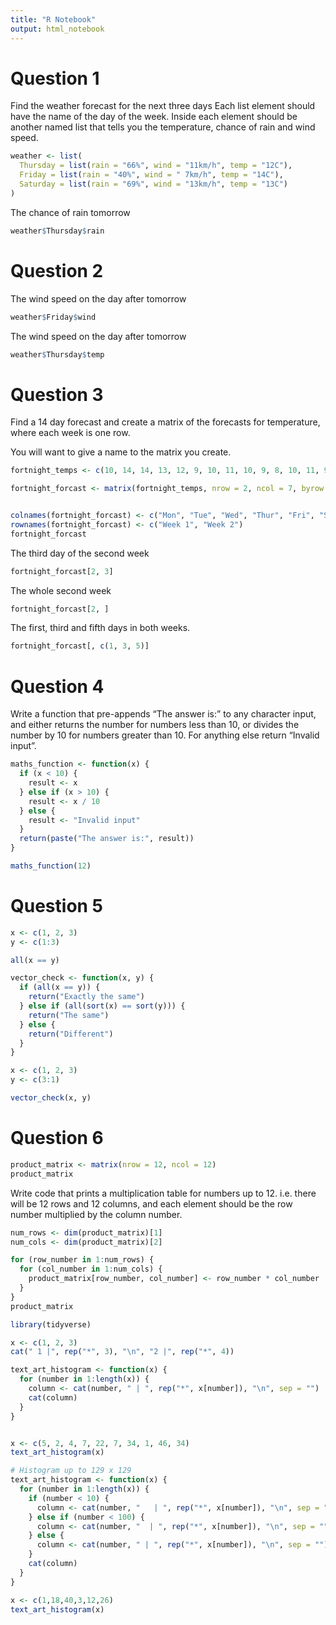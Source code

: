 ```yaml
---
title: "R Notebook"
output: html_notebook
---
```

# Question 1
Find the weather forecast for the next three days Each list element should have the name of the day of the week. Inside each element should be another named list that tells you the temperature, chance of rain and wind speed.

```r
weather <- list(
  Thursday = list(rain = "66%", wind = "11km/h", temp = "12C"),
  Friday = list(rain = "40%", wind = " 7km/h", temp = "14C"),
  Saturday = list(rain = "69%", wind = "13km/h", temp = "13C")
)
```

The chance of rain tomorrow
```r
weather$Thursday$rain
```

# Question 2
The wind speed on the day after tomorrow
```r
weather$Friday$wind
```

The wind speed on the day after tomorrow
```r
weather$Thursday$temp
```

# Question 3
Find a 14 day forecast and create a matrix of the forecasts for temperature, where each week is one row.

You will want to give a name to the matrix you create.

```r
fortnight_temps <- c(10, 14, 14, 13, 12, 9, 10, 11, 10, 9, 8, 10, 11, 9)

fortnight_forcast <- matrix(fortnight_temps, nrow = 2, ncol = 7, byrow = TRUE)


colnames(fortnight_forcast) <- c("Mon", "Tue", "Wed", "Thur", "Fri", "Sat", "Sun")
rownames(fortnight_forcast) <- c("Week 1", "Week 2")
fortnight_forcast
```

The third day of the second week
```r
fortnight_forcast[2, 3]
```

The whole second week
```r
fortnight_forcast[2, ]
```

The first, third and fifth days in both weeks.
```r
fortnight_forcast[, c(1, 3, 5)]
```

# Question 4
Write a function that pre-appends “The answer is:” to any character input, and either returns the number for numbers less than 10, or divides the number by 10 for numbers greater than 10. For anything else return “Invalid input”.

```r
maths_function <- function(x) {
  if (x < 10) {
    result <- x
  } else if (x > 10) {
    result <- x / 10
  } else {
    result <- "Invalid input"
  }
  return(paste("The answer is:", result))
}
```

```r
maths_function(12)
```

# Question 5

```r
x <- c(1, 2, 3)
y <- c(1:3)

all(x == y)
```

```r
vector_check <- function(x, y) {
  if (all(x == y)) {
    return("Exactly the same")
  } else if (all(sort(x) == sort(y))) {
    return("The same")
  } else {
    return("Different")
  }
}
```

```r
x <- c(1, 2, 3)
y <- c(3:1)

vector_check(x, y)
```

# Question 6
```r
product_matrix <- matrix(nrow = 12, ncol = 12)
product_matrix
```


Write code that prints a multiplication table for numbers up to 12. i.e. there will be 12 rows and 12 columns, and each element should be the row number multiplied by the column number.
```r
num_rows <- dim(product_matrix)[1]
num_cols <- dim(product_matrix)[2]

for (row_number in 1:num_rows) {
  for (col_number in 1:num_cols) {
    product_matrix[row_number, col_number] <- row_number * col_number
  }
}
product_matrix
```

```r
library(tidyverse)

x <- c(1, 2, 3)
cat(" 1 |", rep("*", 3), "\n", "2 |", rep("*", 4))
```
```r
text_art_histogram <- function(x) {
  for (number in 1:length(x)) {
    column <- cat(number, " | ", rep("*", x[number]), "\n", sep = "")
    cat(column)
  }
}


x <- c(5, 2, 4, 7, 22, 7, 34, 1, 46, 34)
text_art_histogram(x)
```

```r
# Histogram up to 129 x 129
text_art_histogram <- function(x) {
  for (number in 1:length(x)) {
    if (number < 10) {
      column <- cat(number, "   | ", rep("*", x[number]), "\n", sep = "")
    } else if (number < 100) {
      column <- cat(number, "  | ", rep("*", x[number]), "\n", sep = "")
    } else {
      column <- cat(number, " | ", rep("*", x[number]), "\n", sep = "")
    }
    cat(column)
  }
}

x <- c(1,18,40,3,12,26)
text_art_histogram(x)
```
